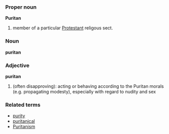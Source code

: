 ===Proper noun===
'''Puritan'''

# member of a particular [[Protestant]] religous sect.

===Noun===
'''puritan'''

===Adjective===
'''puritan'''

# (often disapproving): acting or behaving according to the Puritan morals (e.g. propagating modesty), especially with regard to nudity and sex

===Related terms===
*[[purity]]
*[[puritanical]]
*[[Puritanism]]